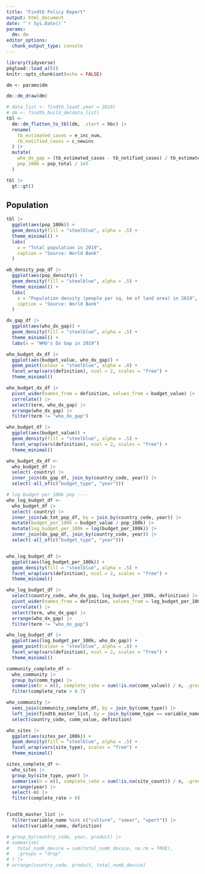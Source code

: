 ```yaml
---
title: "Findtb Policy Report"
output: html_document
date: "`r Sys.Date()`"
params:
  dm: dm
editor_options: 
  chunk_output_type: console
---
```


```r
library(tidyverse)
pkgload::load_all()
knitr::opts_chunk$set(echo = FALSE)
```

```r
dm <- params$dm
```

```r
dm::dm_draw(dm)
```


```r
# data_list <- findtb_load(.year = 2019)
# dm <- findtb_build_dm(data_list)
tbl <- 
  dm::dm_flatten_to_tbl(dm, .start = hbc) |> 
  rename(
    tb_estimated_cases = e_inc_num,
    tb_notified_cases = c_newinc
  ) |> 
  mutate(
    who_dx_gap = (tb_estimated_cases - tb_notified_cases) / tb_estimated_cases,
    pop_100k = pop_total / 1e5
  )
```

```r
tbl |> 
  gt::gt()
```

## Population

```r
tbl |>
  ggplot(aes(pop_100k)) +
  geom_density(fill = "steelblue", alpha = .5) +
  theme_minimal() +
  labs(
    x = "Total population in 2019",
    caption = "Source: World Bank"
  )
```


```r



wb_density_pop_df |>
  ggplot(aes(pop_density)) +
  geom_density(fill = "steelblue", alpha = .5) +
  theme_minimal() +
  labs(
    x = "Population density (people per sq. km of land area) in 2019",
    caption = "Source: World Bank"
  )

dx_gap_df |>
  ggplot(aes(who_dx_gap)) +
  geom_density(fill = "steelblue", alpha = .5) +
  theme_minimal() +
  labs(x = "WHO's Dx Gap in 2019")

who_budget_dx_df |>
  ggplot(aes(budget_value, who_dx_gap)) +
  geom_point(colour = "steelblue", alpha = .8) +
  facet_wrap(vars(definition), ncol = 2, scales = "free") +
  theme_minimal()

who_budget_dx_df |>
  pivot_wider(names_from = definition, values_from = budget_value) |>
  correlate() |>
  select(term, who_dx_gap) |>
  arrange(who_dx_gap) |>
  filter(term != "who_dx_gap")

who_budget_df |>
  ggplot(aes(budget_value)) +
  geom_density(fill = "steelblue", alpha = .5) +
  facet_wrap(vars(definition), ncol = 2, scales = "free") +
  theme_minimal()

who_budget_dx_df <-
  who_budget_df |>
  select(-country) |>
  inner_join(dx_gap_df, join_by(country_code, year)) |>
  select(-all_of(c("budget_type", "year")))

# log budget per 100k pop ----
who_log_budget_df <-
  who_budget_df |>
  select(-country) |>
  inner_join(wb_tot_pop_df, by = join_by(country_code, year)) |>
  mutate(budget_per_100k = budget_value / pop_100k) |>
  mutate(log_budget_per_100k = log(budget_per_100k)) |>
  inner_join(dx_gap_df, join_by(country_code, year)) |>
  select(-all_of(c("budget_type", "year")))


who_log_budget_df |>
  ggplot(aes(log_budget_per_100k)) +
  geom_density(fill = "steelblue", alpha = .5) +
  facet_wrap(vars(definition), ncol = 2, scales = "free") +
  theme_minimal()

who_log_budget_df |>
  select(country_code, who_dx_gap, log_budget_per_100k, definition) |>
  pivot_wider(names_from = definition, values_from = log_budget_per_100k) |>
  correlate() |>
  select(term, who_dx_gap) |>
  arrange(who_dx_gap) |>
  filter(term != "who_dx_gap")

who_log_budget_df |>
  ggplot(aes(log_budget_per_100k, who_dx_gap)) +
  geom_point(colour = "steelblue", alpha = .8) +
  facet_wrap(vars(definition), ncol = 2, scales = "free") +
  theme_minimal()

community_complete_df <-
  who_community |>
  group_by(comm_type) |>
  summarise(n = n(), complete_rate = sum(!is.na(comm_value)) / n, .groups = "drop") |>
  filter(complete_rate > 0.7)

who_community |>
  semi_join(community_complete_df, by = join_by(comm_type)) |>
  left_join(findtb_master_list, by = join_by(comm_type == variable_name)) |>
  select(country_code, comm_value, definition)

who_sites |>
  ggplot(aes(sites_per_100k)) +
  geom_density(fill = "steelblue", alpha = .5) +
  facet_wrap(vars(site_type), scales = "free") +
  theme_minimal()

sites_complete_df <-
  who_sites |>
  group_by(site_type, year) |>
  summarise(n = n(), complete_rate = sum(!is.na(site_count)) / n, .groups = "drop") |>
  arrange(year) |>
  select(-n) |>
  filter(complete_rate > 0)


findtb_master_list |>
  filter(variable_name %in% c("culture", "smear", "xpert")) |>
  select(variable_name, definition)

# group_by(country_code, year, product) |>
# summarise(
#   total_numb_device = sum(total_numb_device, na.rm = TRUE),
#   .groups = "drop"
# ) |>
# arrange(country_code, product, total_numb_device)

```

